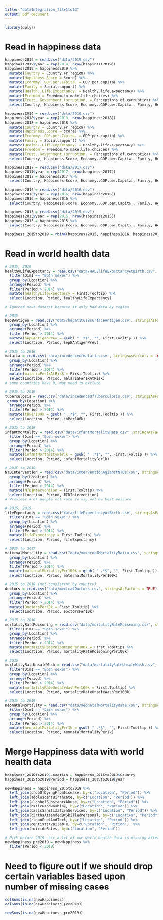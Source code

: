 ```yaml
---
title: "dataIntegration_file1to13"
output: pdf_document
---
```


```r
library(dplyr)
```

# Read in happiness data
```r
happiness2019 = read.csv("data/2019.csv")
happiness2019$year = rep(2019, nrow(happiness2019))
happiness2019 = happiness2019 %>%
  mutate(Country = Country.or.region) %>%
  mutate(Happiness.Score = Score) %>%
  mutate(Economy..GDP.per.Capita. = GDP.per.capita) %>%
  mutate(Family = Social.support) %>%
  mutate(Health..Life.Expectancy. = Healthy.life.expectancy) %>%
  mutate(Freedom = Freedom.to.make.life.choices) %>%
  mutate(Trust..Government.Corruption. = Perceptions.of.corruption) %>%
  select(Country, Happiness.Score, Economy..GDP.per.Capita., Family, Health..Life.Expectancy., Freedom, Generosity, Trust..Government.Corruption., year)

happiness2018 = read.csv("data/2018.csv")
happiness2018$year = rep(2018, nrow(happiness2018))
happiness2018 = happiness2018 %>%
  mutate(Country = Country.or.region) %>%
  mutate(Happiness.Score = Score) %>%
  mutate(Economy..GDP.per.Capita. = GDP.per.capita) %>%
  mutate(Family = Social.support) %>%
  mutate(Health..Life.Expectancy. = Healthy.life.expectancy) %>%
  mutate(Freedom = Freedom.to.make.life.choices) %>%
  mutate(Trust..Government.Corruption. = Perceptions.of.corruption) %>%
  select(Country, Happiness.Score, Economy..GDP.per.Capita., Family, Health..Life.Expectancy., Freedom, Generosity, Trust..Government.Corruption., year)

happiness2017 = read.csv("data/2017.csv")
happiness2017$year = rep(2017, nrow(happiness2017))
happiness2017 = happiness2017 %>%
  select(Country, Happiness.Score, Economy..GDP.per.Capita., Family, Health..Life.Expectancy., Freedom, Generosity, Trust..Government.Corruption., year)

happiness2016 = read.csv("data/2016.csv")
happiness2016$year = rep(2016, nrow(happiness2016))
happiness2016 = happiness2016 %>%
  select(Country, Happiness.Score, Economy..GDP.per.Capita., Family, Health..Life.Expectancy., Freedom, Generosity, Trust..Government.Corruption., year)

happiness2015 = read.csv("data/2015.csv")
happiness2015$year = rep(2015, nrow(happiness2015))
happiness2015 = happiness2015 %>%
  select(Country, Happiness.Score, Economy..GDP.per.Capita., Family, Health..Life.Expectancy., Freedom, Generosity, Trust..Government.Corruption., year)

happiness_2015to2019 = rbind(happiness2015, happiness2016, happiness2017, happiness2018, happiness2019)
```


# Read in world health data
```r
# 2015, 2019
healthyLifeExpectancy = read.csv("data/HALElifeExpectancyAtBirth.csv", stringsAsFactors = TRUE) %>%
  filter(Dim1 == "Both sexes") %>%
  group_by(Location) %>%
  arrange(Period) %>%
  filter(Period > 2014) %>%
  mutate(healthyLifeExpectancy = First.Tooltip) %>%
  select(Location, Period, healthyLifeExpectancy)

# Ignored next dataset because it only had data by region

# 2015
hepBAntigen = read.csv("data/hepatitusBsurfaceAntigen.csv", stringsAsFactors = TRUE) %>%
  group_by(Location) %>%
  arrange(Period) %>%
  filter(Period > 2014) %>%
  mutate(hepBAntigenPrev = gsub( " .*$", "", First.Tooltip )) %>%
  select(Location, Period, hepBAntigenPrev)

# 2015 to 2018
malaria = read.csv("data/incedenceOfMalaria.csv", stringsAsFactors = TRUE) %>%
  group_by(Location) %>%
  arrange(Period) %>%
  filter(Period > 2014) %>%
  mutate(malariaPer1kAtRisk = First.Tooltip) %>%
  select(Location, Period, malariaPer1kAtRisk)
# some countries have 0, may need to exclude

# 2015 to 2019
tuberculosis = read.csv("data/incedenceOfTuberculosis.csv", stringsAsFactors = TRUE) %>%
 group_by(Location) %>%
  arrange(Period) %>%
  filter(Period > 2014) %>%
  mutate(tbPer100k = gsub( " .*$", "", First.Tooltip )) %>%
  select(Location, Period, tbPer100k)

# 2015 to 2019
infantMortality = read.csv("data/infantMortalityRate.csv", stringsAsFactors = TRUE) %>%
  filter(Dim1 == "Both sexes") %>%
  group_by(Location) %>%
  arrange(Period) %>%
  filter(Period > 2014) %>%
  mutate(infantMortalityPer1k = gsub( " .*$", "", First.Tooltip )) %>%
  select(Location, Period, infantMortalityPer1k)

# 2015 to 2018
NTDIntervention = read.csv("data/interventionAgianstNTDs.csv", stringsAsFactors = TRUE) %>%
  group_by(Location) %>%
  arrange(Period) %>%
  filter(Period > 2014) %>%
  mutate(NTDIntervention = First.Tooltip) %>%
  select(Location, Period, NTDIntervention)
# Provides # of people not rate so may not be best measure

# 2015, 2019
lifeExpectancy = read.csv("data/lifeExpectancyAtBirth.csv", stringsAsFactors = TRUE) %>%
  filter(Dim1 == "Both sexes") %>%
  group_by(Location) %>%
  arrange(Period) %>%
  filter(Period > 2014) %>%
  mutate(lifeExpectancy = First.Tooltip) %>%
  select(Location, Period, lifeExpectancy)

# 2015 to 2017
maternalMortality = read.csv("data/maternalMortalityRatio.csv", stringsAsFactors = TRUE) %>%
  group_by(Location) %>%
  arrange(Period) %>%
  filter(Period > 2014) %>%
  mutate(maternalMortalityPer100k = gsub( " .*$", "", First.Tooltip )) %>%
  select(Location, Period, maternalMortalityPer100k)

# 2015 to 2018 (not consistent by country)
doctors = read.csv("data/medicalDoctors.csv", stringsAsFactors = TRUE) %>%
  group_by(Location) %>%
  arrange(Period) %>%
  filter(Period > 2014) %>%
  mutate(DoctorsPer10k = First.Tooltip) %>%
  select(Location, Period, DoctorsPer10k)

# 2015 to 2016
mortalityRatePoisoning = read.csv("data/mortalityRatePoisoning.csv", stringsAsFactors = TRUE) %>%
  filter(Dim1 == "Both sexes") %>%
  group_by(Location) %>%
  arrange(Period) %>%
  filter(Period > 2014) %>%
  mutate(mortalityRatePoisoningPer100k = First.Tooltip) %>%
  select(Location, Period, mortalityRatePoisoningPer100k)

# 2016
mortalityRateUnsafeWash = read.csv("data/mortalityRateUnsafeWash.csv", stringsAsFactors = TRUE) %>%
  filter(Dim1 == "Both sexes") %>%
  group_by(Location) %>%
  arrange(Period) %>%
  filter(Period > 2014) %>%
  mutate(mortalityRateUnsafeWashPer100k = First.Tooltip) %>%
  select(Location, Period, mortalityRateUnsafeWashPer100k)

# 2015 to 2019
neonatalMortality = read.csv("data/neonatalMortalityRate.csv", stringsAsFactors = TRUE) %>%
  filter(Dim1 == "Both sexes") %>%
  group_by(Location) %>%
  arrange(Period) %>%
  filter(Period > 2014) %>%
  mutate(neonatalMortalityPer1k = gsub( " .*$", "", First.Tooltip )) %>%
  select(Location, Period, neonatalMortalityPer1k)
```


# Merge Happiness data with world health data
```r
happiness_2015to2019$Location = happiness_2015to2019$Country
happiness_2015to2019$Period = happiness_2015to2019$year
```

```r
newHappiness = happiness_2015to2019 %>%
  left_join(probOfDyingFromDisease, by=c("Location", "Period")) %>%
  left_join(adolescentBirthRate, by=c("Location", "Period")) %>%
  left_join(alcoholSubstanceAbuse, by=c("Location", "Period")) %>%
  left_join(basicHandwashing, by=c("Location", "Period")) %>%
  left_join(basicSanitizationServices, by=c("Location", "Period")) %>%
  left_join(birthsAttendedBySkilledPersonal, by=c("Location", "Period")) %>%
  left_join(cleanFuelAndTech, by=c("Location", "Period")) %>%
  left_join(dentistsAvailable, by=c("Location", "Period")) %>%
  left_join(suicideRates, by=c("Location", "Period"))

# Pick before 2019, b/c a lot of our world health data is missing after 2018
newHappiness_pre2019 = newHappiness %>%
  filter(Period < 2019)
```


# Need to figure out if we should drop certain variables based upon number of missing cases
```r
colSums(is.na(newHappiness))
colSums(is.na(newHappiness_pre2019))
```


```r
rowSums(is.na(newHappiness_pre2019))
```

